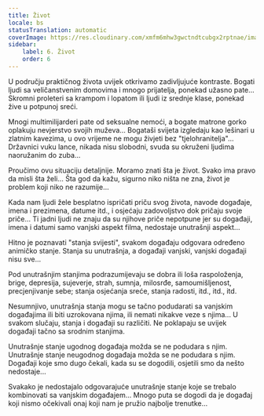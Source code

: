 ```yaml
---
title: Život
locale: bs
statusTranslation: automatic
coverImage: https://res.cloudinary.com/xmfm6mhw3gwctndtcubgx2rptnae/image/upload/v1740468922/small_cover_tratado_de_psicologia_revolucionaria_a4c0dca4e0.webp
sidebar:
    label: 6. Život
    order: 6
---
```

U području praktičnog života uvijek otkrivamo zadivljujuće kontraste. Bogati ljudi sa veličanstvenim domovima i mnogo prijatelja, ponekad užasno pate... Skromni proleteri sa krampom i lopatom ili ljudi iz srednje klase, ponekad žive u potpunoj sreći.

Mnogi multimilijarderi pate od seksualne nemoći, a bogate matrone gorko oplakuju nevjerstvo svojih muževa... Bogataši svijeta izgledaju kao lešinari u zlatnim kavezima, u ovo vrijeme ne mogu živjeti bez "tjelohranitelja"... Državnici vuku lance, nikada nisu slobodni, svuda su okruženi ljudima naoružanim do zuba...

Proučimo ovu situaciju detaljnije. Moramo znati šta je život. Svako ima pravo da misli šta želi... Šta god da kažu, sigurno niko ništa ne zna, život je problem koji niko ne razumije...

Kada nam ljudi žele besplatno ispričati priču svog života, navode događaje, imena i prezimena, datume itd., i osjećaju zadovoljstvo dok pričaju svoje priče... Ti jadni ljudi ne znaju da su njihove priče nepotpune jer su događaji, imena i datumi samo vanjski aspekt filma, nedostaje unutrašnji aspekt...

Hitno je poznavati "stanja svijesti", svakom događaju odgovara određeno animičko stanje. Stanja su unutrašnja, a događaji vanjski, vanjski događaji nisu sve...

Pod unutrašnjim stanjima podrazumijevaju se dobra ili loša raspoloženja, brige, depresija, sujeverje, strah, sumnja, milosrđe, samoumišljenost, precjenjivanje sebe; stanja osjećanja sreće, stanja radosti, itd., itd., itd.

Nesumnjivo, unutrašnja stanja mogu se tačno podudarati sa vanjskim događajima ili biti uzrokovana njima, ili nemati nikakve veze s njima... U svakom slučaju, stanja i događaji su različiti. Ne poklapaju se uvijek događaji tačno sa srodnim stanjima.

Unutrašnje stanje ugodnog događaja možda se ne podudara s njim. Unutrašnje stanje neugodnog događaja možda se ne podudara s njim. Događaji koje smo dugo čekali, kada su se dogodili, osjetili smo da nešto nedostaje...

Svakako je nedostajalo odgovarajuće unutrašnje stanje koje se trebalo kombinovati sa vanjskim događajem... Mnogo puta se dogodi da je događaj koji nismo očekivali onaj koji nam je pružio najbolje trenutke...

